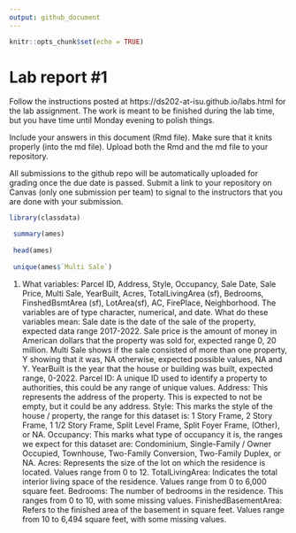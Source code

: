 ```yaml
---
output: github_document
---
```


<!-- README.md is generated from README.Rmd. Please edit the README.Rmd file -->


```r
knitr::opts_chunk$set(echo = TRUE)
```

# Lab report #1

Follow the instructions posted at https://ds202-at-isu.github.io/labs.html for the lab assignment. The work is meant to be finished during the lab time, but you have time until Monday evening to polish things.

Include your answers in this document (Rmd file). Make sure that it knits properly (into the md file). Upload both the Rmd and the md file to your repository.  

All submissions to the github repo will be automatically uploaded for grading once the due date is passed.
Submit a link to your repository on Canvas (only one submission per team) to signal to the instructors that you are done with your submission.

```r
library(classdata)

 summary(ames)
 
 head(ames)
 
 unique(ames$`Multi Sale`)
```
 1. What variables: Parcel ID, Address, Style, Occupancy, Sale Date, Sale Price, Multi Sale, YearBuilt, Acres, TotalLivingArea (sf), Bedrooms, FinshedBsmtArea (sf), LotArea(sf), AC, FirePlace, Neighborhood. The variables are of type character, numerical, and date. What do these variables mean: Sale date is the date of the sale of the property, expected data range 2017-2022. Sale price is the amount of money in American dollars that the property was sold for, expected range 0, 20 million. Multi Sale shows if the sale consisted of more than one property, Y showing that it was, NA otherwise, expected possible values, NA and Y. YearBuilt is the year that the house or building was built, expected range, 0-2022.
Parcel ID: A unique ID used to identify a property to authorities, this could be any range of unique values.
Address: This represents the address of the property. This is expected to not be empty, but it could be any address.
Style: This marks the style of the house / property, the range for this dataset is: 1 Story Frame, 2 Story Frame, 1 1/2 Story Frame, Split Level Frame, Split Foyer Frame, (Other), or NA.
Occupancy: This marks what type of occupancy it is, the ranges we expect for this dataset are: Condominium, Single-Family / Owner Occupied, Townhouse, Two-Family Conversion, Two-Family Duplex, or NA.
Acres: Represents the size of the lot on which the residence is located. Values range from 0 to 12.
TotalLivingArea: Indicates the total interior living space of the residence. Values range from 0 to 6,000 square feet.
Bedrooms: The number of bedrooms in the residence. This ranges from 0 to 10, with some missing values.
FinishedBasementArea: Refers to the finished area of the basement in square feet. Values range from 10 to 6,494 square feet, with some missing values.
 
 
 
 

